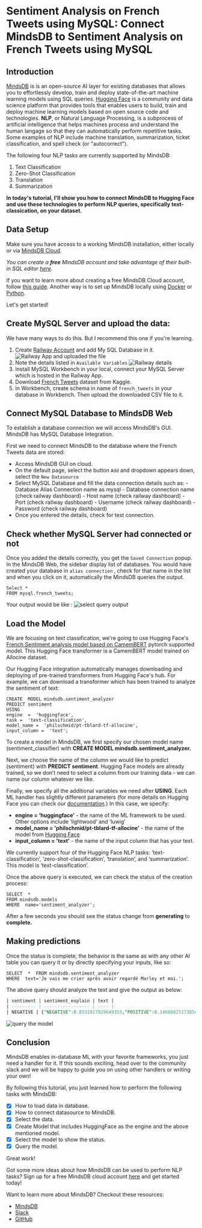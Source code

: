 

# Sentiment Analysis on French Tweets using MySQL: Connect MindsDB to Sentiment Analysis on French Tweets using MySQL

## Introduction

[MindsDB](https://mindsdb.com/) is is an open-source AI layer for existing databases that allows you to effortlessly develop, train and deploy state-of-the-art machine learning models using SQL queries. 
[Hugging Face](https://huggingface.co/) is a community and data science platform that provides tools that enables users to build, train and deploy machine learning models based on open source code and technologies. 
**NLP**, or Natural Language Processing, is a subprocess of artificial intelligence that helps machines process and understand the human langage so that they can automatically perform repetitive tasks. 
Some examples of NLP include machine translation, summarization, ticket classification, and spell check (or "autocorrect").

The following four NLP tasks are currently supported by MindsDB:

1. Text Classification
2. Zero-Shot Classification
3. Translation
4. Summarization

**In today's tutorial, I'll show you how to connect MindsDB to Hugging Face and use these technologies to perform NLP queries, specifically text-classication, on your dataset.**

## Data Setup

Make sure you have access to a working MindsDB installation, either locally or via [MindsDB Cloud](https://cloud.mindsdb.com/). 

*You can create a **free** MindsDB account and take advantage of their built-in SQL editor [here](https://cloud.mindsdb.com/editor).*

If you want to learn more about creating a free MindsDB Cloud account, follow
[this guide](/setup/cloud/). Another way is to set up MindsDB locally using [Docker](/setup/self-hosted/docker/) or [Python](/setup/self-hosted/pip/source/).

Let's get started!

##  Create MySQL Server and upload the data:
We have many ways to do this. But I recommend this one if you're learning. 
1. Create [Railway Account](https://railway.app/) and add My SQL Database in it.
![Railway App and uploaded the file](https://drive.google.com/file/d/1k6_gs82T7v_XGf2c5kj_Ax6vuMLBvNXV/view?usp=share_link)
2. Note the details listed in `Available Variables`
![Railway details](docs/tutorials/images/sentiment-analysis-on-french-tweets/railwaydetails.png)
3. Install MySQL Workbench in your local, connect your MySQL Server which is hosted in the Railway App.
4. Download [French Tweets](https://www.kaggle.com/datasets/hbaflast/french-twitter-sentiment-analysis?resource=download) dataset from Kaggle.
5. In Workbench, create schema in name of `french_tweets`  in your database in Workbench. Then upload the downloaded CSV file to it. 


## Connect MySQL Database to MindsDB Web

To establish a database connection we will access MindsDB's GUI. MindsDB has MySQL Database Integration.

First we need to connect MindsDB to the database where the French Tweets data are stored:

 - Access MindsDB GUI on cloud.
 - On the default page, select the button  `Add`  and dropdown appears down, select the `New Datasource` 
 - Select MySQL Database and fill the data connection details such as:
	   - Database Alias Connection name as mysql
	   - Database connection name (check railway dashboard)
	   - Host name (check railway dashboard)
	   - Port (check railway dashboard)
	   - Username (check railway dashboard)
	   - Password (check railway dashboard)
- Once you entered the details, check for test connection.

 
 ## Check whether MySQL Server had connected or not

Once you added the details correctly, you get the `Saved Connection` popup.  In the MindsDB Web, the sidebar display list of databases. You would have created your database in `alias connection` , check for that name in the list and when you click on it, automatically the MindsDB queries the output. 

```
Select * 
FROM mysql.french_tweets;
```
Your output would be like :
![select query output](docs/tutorials/images/sentiment-analysis-on-french-tweets/query.png)

## Load the Model

We are focusing on text classification, we're going to use Hugging Face's [French Sentiment analysis model based on CamemBERT](https://huggingface.co/philschmid/pt-tblard-tf-allocine/tree/main) pytorch supported model. This Hugging Face transformer is a CamemBERT model trained on Allocine dataset.

Our Hugging Face integration automatically manages downloading and deploying of pre-trained transformers from Hugging Face's hub. For example, we can download a transformer which has been trained to analyze the sentiment of text:
```
CREATE  MODEL mindsdb.sentiment_analyzer
PREDICT sentiment
USING
engine  =  'huggingface',
task =  'text-classification',
model_name =  'philschmid/pt-tblard-tf-allocine',
input_column =  'text';
```
To create a model in MindsDB, we first specify our chosen model name (sentiment_classifier) with **CREATE MODEL mindsdb.sentiment_analyzer.**

Next, we choose the name of the column we would like to predict (sentiment) with **PREDICT sentiment**. Hugging Face models are already trained, so we don’t need to select a column from our training data - we can name our column whatever we like.

Finally, we specify all the additional variables we need after **USING**. Each ML handler has slightly different parameters (for more details on Hugging Face you can check our [documentation](https://docs.mindsdb.com/custom-model/huggingface?_gl=1*dxyiz5*_ga*MjEyNzE5MjgzMy4xNjY4Nzg5OTkz*_ga_7LGFPGV6XV*MTY3MDkwMjEwOS41Mi4xLjE2NzA5MDI4ODYuNjAuMC4w).) In this case, we specify:  

-   **engine = ‘huggingface’**  - the name of the ML framework to be used. Other options include ‘lightwood’ and ‘luwig’
-   **model_name = 'philschmid/pt-tblard-tf-allocine'**  - the name of the model from  [Hugging Face](https://huggingface.co/models)
-   **input_column = 'text'**  - the name of the input column that has your text.

We currently support four of the Hugging Face NLP tasks: ‘text-classification’, ‘zero-shot-classification’, ‘translation’, and ‘summarization’. This model is ‘text-classification’.

Once the above query is executed, we can check the status of the creation process:
```
SELECT  *
FROM mindsdb.models
WHERE  name='sentiment_analyzer';
```
After a few seconds you should see the status change from **generating** to **complete.**

## Making predictions

Once the status is complete, the behavior is the same as with any other AI table you can query it or by directly specifying your inputs, like so:

```
SELECT  *  FROM mindsdb.sentiment_analyzer
WHERE  text='Je vais me crier après avoir regardé Marley et moi.';
```

The above query should analyze the text and give the output as below:

```sql
| sentiment | sentiment_explain | text |
| --------- | ----------------- | ---- |
| NEGATIVE | {"NEGATIVE":0.8531917929649353,"POSITIVE":0.14680825173854828} | Je vais me crier après avoir regardé Marley et moi. |
```
![query the model](docs/tutorials/images/sentiment-analysis-on-french-tweets/querythemodel.png)


## Conclusion

MindsDB enables in-database ML with your favorite frameworks, you just need a handler for it. If this sounds exciting, head over to the community slack and we will be happy to guide you on using other handlers or writing your own!

By following this tutorial, you just learned how to perform the following tasks with MindsDB:

- [x]  How to load data in database.
- [x]  How to connect datasource to MindsDB.
- [x]  Select the data.
- [x]  Create Model that includes HuggingFace as the engine and the above mentioned model.
- [x]  Select the model to show the status.
- [x] Query the model.

Great work!

Got some more ideas about how MindsDB can be used to perform NLP tasks? 
Sign up for a free MindsDB cloud account [here](https://cloud.mindsdb.com/) and get started today!

Want to learn more about MindsDB? Checkout these resources:
- [MindsDB](https://mindsdb.com/)
- [Slack](https://mindsdbcommunity.slack.com/join/shared_invite/zt-1qak5iv6e-csh3EI8mM0iFkqJaNbsCGw#/shared-invite/email)
- [GitHub](https://github.com/mindsdb/mindsdb/)